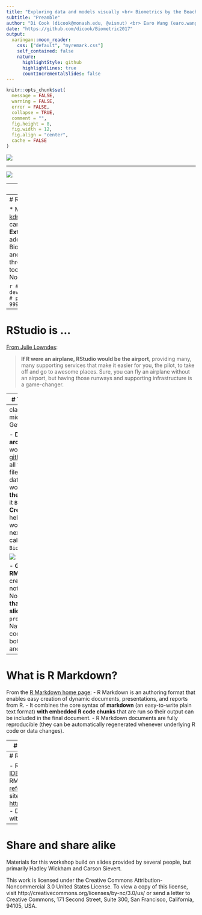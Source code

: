 ```yaml
---
title: "Exploring data and models visually <br> Biometrics by the Beach 2017"
subtitle: "Preamble"
author: "Di Cook (dicook@monash.edu, @visnut) <br> Earo Wang (earo.wang@monash.edu, @earowang)"
date: "https://github.com/dicook/Biometric2017"
output:
  xaringan::moon_reader:
    css: ["default", "myremark.css"]
    self_contained: false
    nature:
      highlightStyle: github
      highlightLines: true
      countIncrementalSlides: false
---
```


```r
knitr::opts_chunk$set(
  message = FALSE,
  warning = FALSE,
  error = FALSE, 
  collapse = TRUE,
  comment = "",
  fig.height = 8,
  fig.width = 12,
  fig.align = "center",
  cache = FALSE
)
```



![](Hello-Di.png)

---


![](Hello-earo.png)


---
# Getting up and running

- R and RStudio
- Projects
- RMarkdown
- Web site

---
# R is ...

* Most commonly used data science software [kdnuggets](http://www.kdnuggets.com/2017/05/poll-analytics-data-science-machine-learning-software-leaders.html)
* __Free__ to use, __open source__ so you can see what code is doing to your data
* __Extensible__: Over 10000 user contributed add-on packages currently on CRAN! Bioconductor has more than 1300 packages, and many researchers provide packages through github.
* __Powerful__
    * With the right tools, get more work done, faster.
* __Flexible__
    * Not a question of _can_, but _how_.

```r
# devtools::install_github("metacran/crandb")
# pkgs <- crandb::list_packages(limit = 999999)
# length(pkgs)
# [1] 8654
```

---
# RStudio is ...

[From Julie Lowndes](http://jules32.github.io/resources/RStudio_intro/):  

<blockquote>
<b>If R were an airplane, RStudio would be the airport</b>, providing many, many supporting services that make it easier for you, the pilot, to take off and go to awesome places. Sure, you can fly an airplane without an airport, but having those runways and supporting infrastructure is a game-changer.
</blockquote>

---
# The RStudio IDE

- Source editor: Docking station for multiple files, Useful shortcuts ("Knit"), Highlighting/Tab-completion, Code-checking (R, HTML, JS), Debugging features  
- Console window: Highlighting/Tab-completion, Search recent commands
- Other tabs/panes: Graphics, R documentation, Environment pane, File system navigation/access, Tools for package development, git, etc

---
class: inverse middle 
# Your turn: Getting started

- __Download a zip archive__ of the workshop files from  [github site](https://github.com/dicook/Biometric2017) contains all the markdown files, code files, and data for this workshop. __Unzip the file__ and __rename__ it `Biometric2017`
- __Create a project__ helps organise your work over these next few days called `Biometric2017`. 

![](projectname.png)


- __Get started with RMarkdown__, by creating a new R notebook. Knit it. 
- Now __open the file that created these slides__ `0-preamble/index.Rmd`. Navigate to the code chunks at the bottom of the file and run them.

---
# What is R Markdown?

From the [R Markdown home page](http://rmarkdown.rstudio.com/):
- R Markdown is an authoring format that enables easy creation of dynamic documents, presentations, and reports from R. 
- It combines the core syntax of __markdown__ (an easy-to-write plain text format) __with embedded R code chunks__ that are run so their output can be included in the final document. 
- R Markdown documents are fully reproducible (they can be automatically regenerated whenever underlying R code or data changes).

---
# Installing packages

From CRAN

```r
install.packages("ggenealogy")
```


From bioconductor

```r
source("https://bioconductor.org/biocLite.R")
biocLite("ggbio")
```

From github repos

```r
devtools::install_github("heike/gglogo")
devtools::install_github("haleyjeppson/ggmosaic")
```

---
# Resources


- RStudio IDE [RStudio IDE cheat sheet](https://www.rstudio.com/wp-content/uploads/2016/01/rstudio-IDE-cheatsheet.pdf)
- RMarkdown [cheat sheet](https://www.rstudio.com/wp-content/uploads/2016/03/rmarkdown-cheatsheet-2.0.pdf), [reference guide](https://www.rstudio.com/wp-content/uploads/2015/03/rmarkdown-reference.pdf)
- Q/A site: [http://stackoverflow.com](http://stackoverflow.com)
- Dynamic Documents with R and knitr [Yihui Xie](http://yihui.name/knitr/)

---
# Share and share alike

Materials for this workshop build on slides provided by several people, but primarily Hadley Wickham and Carson Sievert. 

This work is licensed under the Creative Commons Attribution-Noncommercial 3.0 United States License. To view a copy of this license, visit http://creativecommons.org/licenses/by-nc/3.0/us/ or send a letter to Creative Commons, 171 Second Street, Suite 300, San Francisco, California, 94105, USA.
